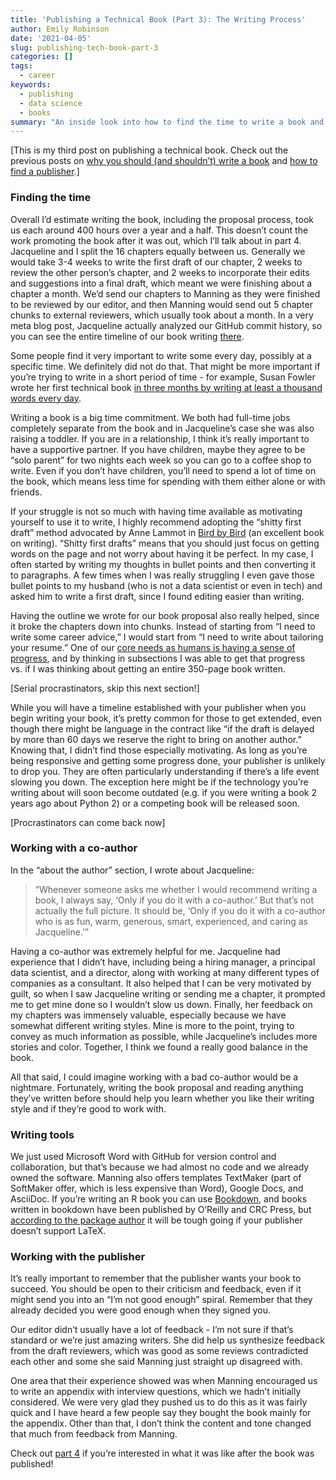 ```yaml
---
title: 'Publishing a Technical Book (Part 3): The Writing Process'
author: Emily Robinson
date: '2021-04-05'
slug: publishing-tech-book-part-3
categories: []
tags: 
  - career
keywords:
  - publishing
  - data science
  - books
summary: "An inside look into how to find the time to write a book and what it's like to work with a co-author and publisher."
---
```


[This is my third post on publishing a technical book. Check out the previous posts on [why you should (and shouldn't) write a book](https://hookedondata.org/publishing-tech-book-part-1/) and [how to find a publisher](https://hookedondata.org/publishing-tech-book-part-2/).]

### Finding the time

Overall I’d estimate writing the book, including the proposal process, took us each around 400 hours over a year and a half. This doesn’t count the work promoting the book after it was out, which I’ll talk about in part 4. Jacqueline and I split the 16 chapters equally between us. Generally we would take 3-4 weeks to write the first draft of our chapter, 2 weeks to review the other person’s chapter, and 2 weeks to incorporate their edits and suggestions into a final draft, which meant we were finishing about a chapter a month. We’d send our chapters to Manning as they were finished to be reviewed by our editor, and then  Manning would send out 5 chapter chunks to external reviewers, which usually took about a month. In a very meta blog post, Jacqueline actually analyzed our GitHub commit history, so you can see the entire timeline of our book writing [there](https://jnolis.com/blog/data_science_on_book/). 

Some people find it very important to write some every day, possibly at a specific time. We definitely did not do that. That might be more important if you’re trying to write in a short period of time - for example, Susan Fowler wrote her first technical book [in three months by writing at least a thousand words every day](https://www.susanjfowler.com/blog/2016/10/5/how-i-wrote-my-first-technical-book). 

Writing a book is a big time commitment. We both had full-time jobs completely separate from the book and in Jacqueline’s case she was also raising a toddler. If you are in a relationship, I think it’s really important to have a supportive partner. If you have children, maybe they agree to be “solo parent” for two nights each week so you can go to a coffee shop to write. Even if you don’t have children, you’ll need to spend a lot of time on the book, which means less time for spending with them either alone or with friends.

If your struggle is not so much with having time available as motivating yourself to use it to write, I highly recommend adopting the “shitty first draft” method advocated by Anne Lammot in [Bird by Bird](https://www.amazon.com/Bird-Some-Instructions-Writing-Life/dp/0385480016) (an excellent book on writing). “Shitty first drafts” means that you should just focus on getting words on the page and not worry about having it be perfect. In my case, I often started by writing my thoughts in bullet points and then converting it to paragraphs. A few times when I was really struggling I even gave those bullet points to my husband (who is not a data scientist or even in tech) and asked him to write a first draft, since I found editing easier than writing. 

Having the outline we wrote for our book proposal also really helped, since it broke the chapters down into chunks. Instead of starting from “I need to write some career advice,” I would start from “I need to write about tailoring your resume.” One of our [core needs as humans is having a sense of progress](https://www.palomamedina.com/biceps), and by thinking in subsections I was able to get that progress vs. if I was thinking about getting an entire 350-page book written.  

[Serial procrastinators, skip this next section!]

While you will have a timeline established with your publisher when you begin writing your book, it’s pretty common for those to get extended, even though there might be language in the contract like “if the draft is delayed by more than 60 days we reserve the right to bring on another author.” Knowing that, I didn’t find those especially motivating. As long as you’re being responsive and getting some progress done, your publisher is unlikely to drop you. They are often particularly understanding if there’s a life event slowing you down. The exception here might be if the technology you’re writing about will soon become outdated (e.g. if you were writing a book 2 years ago about Python 2) or a competing book will be released soon.

[Procrastinators can come back now]  

### Working with a co-author

In the “about the author” section, I wrote about Jacqueline:

> “Whenever someone asks me whether I would recommend writing a book, I always say, ‘Only if you do it with a co-author.’ But that’s not actually the full picture. It should be, ‘Only if you do it with a co-author who is as fun, warm, generous, smart, experienced, and caring as Jacqueline.’” 

Having a co-author was extremely helpful for me. Jacqueline had experience that I didn’t have, including being a hiring manager, a principal data scientist, and a director, along with working at many different types of companies as a consultant. It also helped that I can be very motivated by guilt, so when I saw Jacqueline writing or sending me a chapter, it prompted me to get mine done so I wouldn’t slow us down. Finally, her feedback on my chapters was immensely valuable, especially because we have somewhat different writing styles. Mine is more to the point, trying to convey as much information as possible, while Jacqueline’s includes more stories and color. Together, I think we found a really good balance in the book. 

All that said, I could imagine working with a bad co-author would be a nightmare. Fortunately, writing the book proposal and reading anything they’ve written before should help you learn whether you like their writing style and if they’re good to work with. 

### Writing tools

We just used Microsoft Word with GitHub for version control and collaboration, but that’s because we had almost no code and we already owned the software. Manning also offers templates TextMaker (part of SoftMaker offer, which is less expensive than Word), Google Docs, and AsciiDoc. If you’re writing an R book you can use [Bookdown](https://bookdown.org/), and books written in bookdown have been published by O’Reilly and CRC Press, but [according to the package author](https://bookdown.org/yihui/bookdown/publishers.html) it will be tough going if your publisher doesn’t support LaTeX. 

### Working with the publisher

It’s really important to remember that the publisher wants your book to succeed. You should be open to their criticism and feedback, even if it might send you into an “I’m not good enough” spiral. Remember that they already decided you were good enough when they signed you. 

Our editor didn’t usually have a lot of feedback - I’m not sure if that’s standard or we’re just amazing writers. She did help us synthesize feedback from the draft reviewers, which was good as some reviews contradicted each other and some she said Manning just straight up disagreed with. 

One area that their experience showed was when Manning encouraged us to write an appendix with interview questions, which we hadn’t initially considered.  We were very glad they pushed us to do this as it was fairly quick and I have heard a few people say they bought the book mainly for the appendix. Other than that, I don’t think the content and tone changed that much from feedback from Manning. 

Check out [part 4](https://hookedondata.org/publishing-tech-book-part-4/) if you're interested in what it was like after the book was published!
